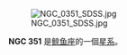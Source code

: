 {{NGCInfoBox|NGCID=NGC 351|發現者=路易斯·斯威夫特|發現日期=1885年11月10日|其他編號=UGC 639, MCG 0-3-57,ZWG 384.57|曆元=J2000.0|赤經=1分57.8秒|赤緯=-1°56'11"|星座=鲸鱼座|星體=星系|星等=13.2|表面亮度=13.2|藍等=14.1}}


[[File:NGC_0351_SDSS.jpg|thumb]]


'''NGC 351''' 是[[鲸鱼座|鲸鱼座]]的一個[[星系|星系]]。

{{NGCReference|351}}
{{Catalogs|NGC=351}}

{{Galaxy-stub}}